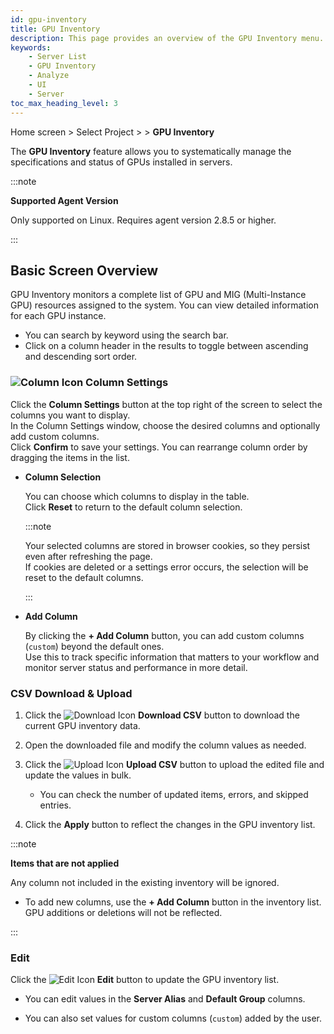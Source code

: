 ```yaml
---
id: gpu-inventory
title: GPU Inventory
description: This page provides an overview of the GPU Inventory menu.
keywords: 
    - Server List
    - GPU Inventory
    - Analyze
    - UI
    - Server
toc_max_heading_level: 3
---
```


Home screen &gt; Select Project &gt; <Cmdname sid="side_serverList" className="uitext" /> &gt; **GPU Inventory**

The **GPU Inventory** feature allows you to systematically manage the specifications and status of GPUs installed in servers.

:::note

**Supported Agent Version**

Only supported on Linux. Requires agent version 2.8.5 or higher.

:::

## Basic Screen Overview

GPU Inventory monitors a complete list of GPU and MIG (Multi-Instance GPU) resources assigned to the system. You can view detailed information for each GPU instance.

* You can search by keyword using the search bar.
* Click on a column header in the results to toggle between ascending and descending sort order.

### ![Column Icon](/img/ico-column.svg) Column Settings

Click the **Column Settings** button at the top right of the screen to select the columns you want to display.  
In the Column Settings window, choose the desired columns and optionally add custom columns.  
Click **Confirm** to save your settings. You can rearrange column order by dragging the items in the list.

- **Column Selection**

    You can choose which columns to display in the table.  
    Click **Reset** to return to the default column selection.

    :::note

    Your selected columns are stored in browser cookies, so they persist even after refreshing the page.  
    If cookies are deleted or a settings error occurs, the selection will be reset to the default columns.

    :::

- **Add Column**

    By clicking the **+ Add Column** button, you can add custom columns (`custom`) beyond the default ones.  
    Use this to track specific information that matters to your workflow and monitor server status and performance in more detail.

### CSV Download & Upload

1. Click the ![Download Icon](/img/ico-download.svg) **Download CSV** button to download the current GPU inventory data.

2. Open the downloaded file and modify the column values as needed.

3. Click the ![Upload Icon](/img/ico-upload.svg) **Upload CSV** button to upload the edited file and update the values in bulk.

    * You can check the number of updated items, errors, and skipped entries.

4. Click the **Apply** button to reflect the changes in the GPU inventory list.

:::note

**Items that are not applied**

Any column not included in the existing inventory will be ignored.  
* To add new columns, use the **+ Add Column** button in the inventory list. GPU additions or deletions will not be reflected.

:::

### Edit

Click the ![Edit Icon](/img/ic-edit.svg) **Edit** button to update the GPU inventory list.

- You can edit values in the **Server Alias** and **Default Group** columns.

- You can also set values for custom columns (`custom`) added by the user.